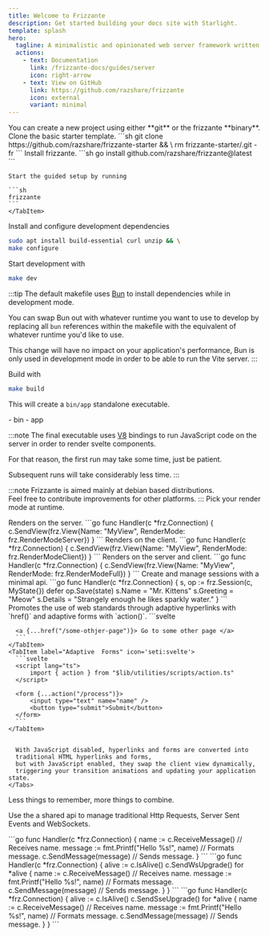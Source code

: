 ```yaml
---
title: Welcome to Frizzante
description: Get started building your docs site with Starlight.
template: splash
hero:
  tagline: A minimalistic and opinionated web server framework written in Go that uses Svelte to render pages.
  actions:
    - text: Documentation
      link: /frizzante-docs/guides/server
      icon: right-arrow
    - text: View on GitHub
      link: https://github.com/razshare/frizzante
      icon: external
      variant: minimal
---
```



<Card title="Get Started" icon='star'>
You can create a new project using either **git** or the frizzante **binary**.

<Tabs>
    <TabItem icon='seti:git' label='Git'>
    Clone the basic starter template.
    ```sh
    git clone https://github.com/razshare/frizzante-starter && \
    rm frizzante-starter/.git -fr
    ```
    </TabItem>
    <TabItem icon='linux' label='Binary'>
    Install frizzante.
    ```sh
    go install github.com/razshare/frizzante@latest
    ```

    Start the guided setup by running

    ```sh
    frizzante
    ```
    </TabItem>
</Tabs>

Install and configure development dependencies

```sh
sudo apt install build-essential curl unzip && \
make configure
```

Start development with

```sh
make dev
```

:::tip
The default makefile uses [Bun](https://bun.sh/) to install 
dependencies while in development mode.

You can swap Bun out with whatever runtime you want to use to develop 
by replacing all `bun` references within the makefile with 
the equivalent of whatever runtime you'd like to use.

This change will have no impact on your application's performance, 
Bun is only used in development mode 
in order to be able to run the Vite server.
:::

Build with

```sh
make build
```

This will create a `bin/app` standalone executable.

<FileTree>
    - bin
        - app
</FileTree>

:::note
The final executable uses [V8](https://v8.dev/) bindings to run 
JavaScript code on the server in order to render svelte components.

For that reason, the first run may take some time, just be patient.

Subsequent runs will take considerably less time.
:::

:::note
Frizzante is aimed mainly at debian based distributions.\
Feel free to contribute improvements for other platforms.
:::
</Card>
<Card title="Dynamic Render Modes" icon='biome'>
  Pick your render mode at runtime.

  <Tabs>
    <TabItem label="Server Mode" icon='seti:go'>
      Renders on the server.
      ```go
      func Handler(c *frz.Connection) {
        c.SendView(frz.View{Name: "MyView", RenderMode: frz.RenderModeServer})
      }
      ```
    </TabItem>
    <TabItem label="Client mode" icon='seti:go'>
      Renders on the client.
      ```go
      func Handler(c *frz.Connection) {
        c.SendView(frz.View{Name: "MyView", RenderMode: frz.RenderModeClient})
      }
      ```
    </TabItem>
    <TabItem label="Full Mode" icon='seti:go'>
      Renders on the server and client.
      ```go
      func Handler(c *frz.Connection) {
        c.SendView(frz.View{Name: "MyView", RenderMode: frz.RenderModeFull})
      }
      ```
    </TabItem>
  </Tabs>
  <LinkCard title='Read More' href='/frizzante-docs/guides/views/#render-modes'/>
</Card>

<Card title="Sessions" icon='add-document'>
  Create and manage sessions with a minimal api.
  ```go
      func Handler(c *frz.Connection) {
        s, op := frz.Session(c, MyState{})
        defer op.Save(state)
        s.Name = "Mr. Kittens"
        s.Greeting = "Meow"
        s.Details = "Strangely enough he likes sparkly water."
      }
  ```
  <LinkCard title='Read More' href='/frizzante-docs/guides/sessions'/>
</Card>

<Card title="Web Standards" icon='open-book'>
  Promotes the use of web standards through adaptive hyperlinks with `href()` and adaptive forms with `action()`.
  <Tabs>
    <TabItem label="Adaptive Hyperlinks" icon='seti:svelte'>
      ```svelte
      <script lang="ts">
          import { href } from "$lib/utilities/scripts/href.ts"
      </script>

      <a {...href("/some-othjer-page")}> Go to some other page </a>
      ```
    </TabItem>
    <TabItem label="Adaptive  Forms" icon='seti:svelte'>
      ```svelte
      <script lang="ts">
          import { action } from "$lib/utilities/scripts/action.ts"
      </script>

      <form {...action("/process")}>
          <input type="text" name="name" />
          <button type="submit">Submit</button>
      </form>
      ```
    </TabItem>


      With JavaScript disabled, hyperlinks and forms are converted into 
      traditional HTML hyperlinks and forms,
      but with JavaScript enabled, they swap the client view dynamically,
      triggering your transition animations and updating your application state.
    </Tabs>
</Card>

<Card title="Shared Api" icon='sun'>
  Less things to remember, more things to combine.

  Use the a shared api to manage traditional 
  Http Requests, Server Sent Events and WebSockets.

  <Tabs>
    <TabItem label='Http Requests' icon='seti:go'>
      ```go
      func Handler(c *frz.Connection) {
          name := c.ReceiveMessage()                // Receives name.
          message := fmt.Printf("Hello %s!", name)  // Formats message.
          c.SendMessage(message)                    // Sends message.
      }
      ```
    </TabItem>
    <TabItem label='Web Sockets' icon='seti:go'>
      ```go
      func Handler(c *frz.Connection) {
          alive := c.IsAlive()
          c.SendWsUpgrade()
          for *alive {
            name := c.ReceiveMessage()                // Receives name.
            message := fmt.Printf("Hello %s!", name)  // Formats message.
            c.SendMessage(message)                    // Sends message.
          }
      }
      ```
    </TabItem>
    <TabItem label='Server Sent Events' icon='seti:go'>
      ```go
      func Handler(c *frz.Connection) {
          alive := c.IsAlive()
          c.SendSseUpgrade()
          for *alive {
            name := c.ReceiveMessage()                // Receives name.
            message := fmt.Printf("Hello %s!", name)  // Formats message.
            c.SendMessage(message)                    // Sends message.
          }
      }
      ```
    </TabItem>
  </Tabs>
  <LinkCard title='Read More' href='/frizzante-docs/guides/web-sockets'/>
</Card>